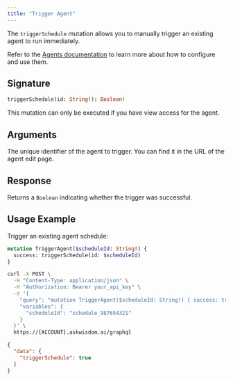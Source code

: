 ```yaml
---
title: "Trigger Agent"
---
```


The `triggerSchedule` mutation allows you to manually trigger an existing agent to run immediately.

Refer to the [Agents documentation](https://docs.askwisdom.ai/advanced-features/agents/agents) to learn more about how to configure and use them.

## Signature

```graphql
triggerSchedule(id: String!): Boolean!
```

<Note>
  This mutation can only be executed if you have view access for the agent.
</Note>

## Arguments

<ParamField path="id" type="String!" required>
  The unique identifier of the agent to trigger. You can find it in the URL of the agent edit page.
</ParamField>

## Response

Returns a `Boolean` indicating whether the trigger was successful.

## Usage Example

Trigger an existing agent schedule:

```graphql
mutation TriggerAgent($scheduleId: String!) {
  success: triggerSchedule(id: $scheduleId)
}
```

<RequestExample>

```bash Request
curl -X POST \
  -H "Content-Type: application/json" \
  -H "Authorization: Bearer your_api_key" \
  -d '{
    "query": "mutation TriggerAgent($scheduleId: String!) { success: triggerSchedule(id: $scheduleId) }",
    "variables": {
      "scheduleId": "schedule_987654321"
    }
  }' \
  https://{ACCOUNT}.askwisdom.ai/graphql
```

</RequestExample>

<ResponseExample>

```json Response
{
  "data": {
    "triggerSchedule": true
  }
}
```

</ResponseExample>